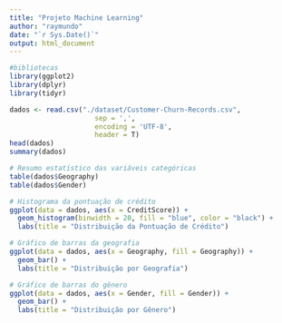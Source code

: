 ```yaml
---
title: "Projeto Machine Learning"
author: "raymundo"
date: "`r Sys.Date()`"
output: html_document
---
```



```r
#bibliotecas
library(ggplot2)
library(dplyr)
library(tidyr)

```


```r
dados <- read.csv("./dataset/Customer-Churn-Records.csv", 
                     sep = ',', 
                     encoding = 'UTF-8', 
                     header = T)
head(dados)
summary(dados)

```

```r
# Resumo estatístico das variáveis categóricas
table(dados$Geography)
table(dados$Gender)

# Histograma da pontuação de crédito
ggplot(data = dados, aes(x = CreditScore)) +
  geom_histogram(binwidth = 20, fill = "blue", color = "black") +
  labs(title = "Distribuição da Pontuação de Crédito")

# Gráfico de barras da geografia
ggplot(data = dados, aes(x = Geography, fill = Geography)) +
  geom_bar() +
  labs(title = "Distribuição por Geografia")

# Gráfico de barras do gênero
ggplot(data = dados, aes(x = Gender, fill = Gender)) +
  geom_bar() +
  labs(title = "Distribuição por Gênero")
```


